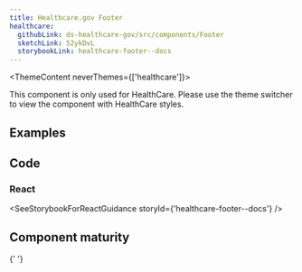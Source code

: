 ```yaml
---
title: Healthcare.gov Footer
healthcare:
  githubLink: ds-healthcare-gov/src/components/Footer
  sketchLink: 52ykDvL
  storybookLink: healthcare-footer--docs
---
```



<ThemeContent neverThemes={['healthcare']}>
  <Alert variation="error">
    <p class="ds-c-alert__text">
      This component is only used for HealthCare. Please use the theme switcher to view the
      component with HealthCare styles.
    </p>
  </Alert>
</ThemeContent>

## Examples

<StorybookExample componentName="footer" storyId="healthcare-footer--basic-footer" />

## Code

### React

<SeeStorybookForReactGuidance storyId={'healthcare-footer--docs'} />

## Component maturity

<MaturityChecklist
  a11yStandards={true}
  color={true}
  forcedColors={false}
  screenReaders={true}
  keyboardNavigable={true}
  storybook={true}
  responsive={true}
  spanish={true}
  completeUiKit={false}
  responsiveUiKit={false}
  tokensInCode={true}
  tokensInSketch={true}
/>{' '}
